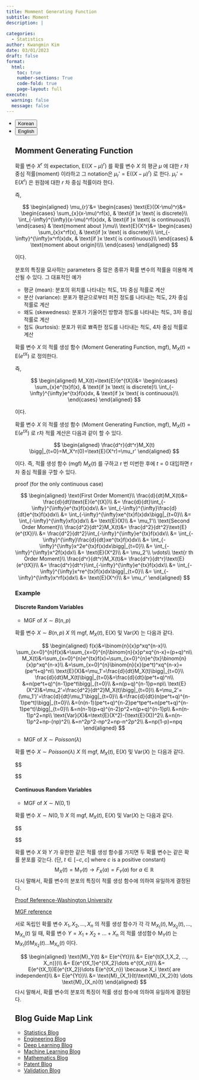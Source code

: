 ```yaml
---
title: Momment Generating Function
subtitle: Moment
description: | 
 
categories:
  - Statistics
author: Kwangmin Kim
date: 03/01/2023
draft: false
format: 
  html:
    toc: true
    number-sections: True
    code-fold: true
    page-layout: full
execute: 
  warning: false
  message: false
---
```


<ul class="nav nav-pills" id="language-tab" role="tablist">
  <li class="nav-item" role="presentation">
    <button class="nav-link active" id="Korean-tab" data-bs-toggle="tab" data-bs-target="#Korean" type="button" role="tab" aria-controls="Korean" aria-selected="true">Korean</button>
  </li>
  <li class="nav-item" role="presentation">
    <button class="nav-link" id="English-tab" data-bs-toggle="tab" data-bs-target="#English" type="button" role="tab" aria-controls="knitr" aria-selected="false">English</button>
  </li>

<div class="tab-content" id="language-tabcontent">

<div class="tab-pane fade  show active" id="Korean" role="tabpanel" aria-labelledby="Korean-tab">

::: {#Korean .tab-pane .fade .show .active role="tabpanel" aria-labelledby="Korean-tab"}


## Momment Generating Function

::: {#def-moment}

확률 변수 $X^r$ 의 expectation, $\text{E}((X-\mu)^r)$ 를 확률 변수 $X$ 의 평균 $\mu$ 에 대한 $r$ 차 중심 적률(moment) 이라하고 그 notation은 $\mu_r'=\text{E}((X-\mu)^r)$ 로 한다.
$\mu_r'=\text{E}(X^r)$ 은 원점에 대한 $r$ 차 중심 적률이라 한다.

즉,

$$
\begin{aligned}
  \mu_{r}'&= 
    \begin{cases}
      \text{E}((X-\mu)^r)&=
        \begin{cases}
          \sum_{x}(x-\mu)^rf(x), & \text{if }x \text{ is discrete}\\
          \int_{-\infty}^{\infty}(x-\mu)^rf(x)dx, & \text{if }x \text{ is continuous}\\
        \end{cases} & \text{moment about }\mu\\
      \text{E}(X^r)&=
        \begin{cases}
          \sum_{x}x^rf(x), & \text{if }x \text{ is discrete}\\
          \int_{-\infty}^{\infty}x^rf(x)dx, & \text{if }x \text{ is continuous}\\
        \end{cases} & \text{moment about origin}\\\\
    \end{cases}  
\end{aligned}
$$ 

이다. 

:::



분포의 특징을 묘사하는 parameters 중 많은 종류가 확률 변수의 적률을 이용해 계산될 수 있다. 그 대표적인 예가

* 평균 (mean): 분포의 위치를 나타내는 척도, 1차 중심 적률로 계산
* 분산 (variance): 분포가 평균으로부터 퍼진 정도를 나타내는 척도, 2차 중심 적률로 계산
* 왜도 (skewedness): 분포가 기울어진 방향과 정도를 나타내는 척도, 3차 중심 적률로 계산
* 첨도 (kurtosis): 분포가 위로 뾰족한 정도를 나타내는 척도, 4차 중심 적률로 계산


::: {#def-mgf}

확률 변수 $X$ 의 적률 생성 함수 (Moment Generating Function, mgf), $\text{M}_X(t) =\text{E}(e^{tX})$ 로 정의한다.

즉,

$$
\begin{aligned}
  M_X(t)=\text{E}(e^{tX})&=
        \begin{cases}
          \sum_{x}e^{tx}f(x), & \text{if }x \text{ is discrete}\\
          \int_{-\infty}^{\infty}e^{tx}f(x)dx, & \text{if }x \text{ is continuous}\\
        \end{cases} 
\end{aligned}
$$ 

이다. 

:::


::: {#thm-mgf}

확률 변수 $X$ 의 적률 생성 함수 (Moment Generating Function, mgf), $\text{M}_X(t) =\text{E}(e^{tX})$ 로 r차 적률 계산은 다음과 같이 할 수 있다.

$$
\begin{aligned}
  \frac{d^r}{dt^r}M_X(t) \bigg|_{t=0}=M_X^r(0)=\text{E}(X^r)=\mu_r'
\end{aligned}
$$ 

이다. 즉, 적률 생성 함수 (mgf) $M_X(t)$ 를 구하고 r 번 미번한 후에 $t=0$ 대입하면 r차 중심 적률을 구할 수 있다.

:::

proof (for the only continuous case) 

$$
\begin{aligned}
  \text{First Order Moment}\\
  \frac{d}{dt}M_X(t)&= \frac{d}{dt}\text{E}(e^{tX})\\
    &=  \frac{d}{dt}\int_{-\infty}^{\infty}e^{tx}f(x)dx\\
    &=  \int_{-\infty}^{\infty}\frac{d}{dt}e^{tx}f(x)dx\\
    &=  \int_{-\infty}^{\infty}xe^{tx}f(x)dx\bigg|_{t=0}\\
    &=  \int_{-\infty}^{\infty}xf(x)dx\\
    &=  \text{E}(X)\\
    &=  \mu_1'\\
  \text{Second Order Moment}\\
  \frac{d^2}{dt^2}M_X(t)&= \frac{d^2}{dt^2}\text{E}(e^{tX})\\
    &=  \frac{d^2}{dt^2}\int_{-\infty}^{\infty}e^{tx}f(x)dx\\
    &=  \int_{-\infty}^{\infty}\frac{d}{dt}xe^{tx}f(x)dx\\
    &=  \int_{-\infty}^{\infty}x^2e^{tx}f(x)dx\bigg|_{t=0}\\
    &=  \int_{-\infty}^{\infty}x^2f(x)dx\\
    &=  \text{E}(X^2)\\
    &=  \mu_2'\\
  \vdots\\
  \text{r th Order Moment}\\
  \frac{d^r}{dt^r}M_X(t)&= \frac{d^r}{dt^r}\text{E}(e^{tX})\\
    &=  \frac{d^r}{dt^r}\int_{-\infty}^{\infty}e^{tx}f(x)dx\\
    &=  \int_{-\infty}^{\infty}x^re^{tx}f(x)dx\bigg|_{t=0}\\
    &=  \int_{-\infty}^{\infty}x^rf(x)dx\\
    &=  \text{E}(X^r)\\
    &=  \mu_r'
\end{aligned}
$$



### Example

#### Discrete Random Variables

* MGF of $X\sim B(n,p)$

확률 변수 $X \sim B(n,p)$ $X$ 의 mgf, $M_X(t)$, $\text{E}(X)$ 및 $\text{Var}(X)$ 는 다음과 같다.

$$
\begin{aligned}
  f(x)&=\binom{n}{x}p^xq^{n-x}\\
  \sum_{x=0}^{n}f(x)&=\sum_{x=0}^{n}\binom{n}{x}p^xq^{n-x}=(p+q)^n\\
  M_X(t)&=\sum_{x=0}^{n}e^{tx}f(x)=\sum_{x=0}^{n}e^{tx}\binom{n}{x}p^xq^{n-x}\\
        &=\sum_{x=0}^{n}\binom{n}{x}(pe^t)^xq^{n-x}=(pe^t+q)^n\\
  \text{E}(X)&=\mu_1'=\frac{d}{dt}M_X(t)\bigg|_{t=0}\\
  \frac{d}{dt}M_X(t)\bigg|_{t=0}&=\frac{d}{dt}(pe^t+q)^n\\
    &=n(pe^t+q)^{n-1}pe^t\bigg|_{t=0}\\
    &=n(p+q)^{n-1}p=np\\
  \text{E}(X^2)&=\mu_2'=\frac{d^2}{dt^2}M_X(t)\bigg|_{t=0}\\
    &=\mu_2'=(\mu_1')'=\frac{d}{dt}\mu_1'\bigg|_{t=0}\\
    &=\frac{d}{dt}(n(pe^t+q)^{n-1}pe^t)\bigg|_{t=0}\\
    &=(n(n-1)(pe^t+q)^{n-2}pe^tpe^t+n(pe^t+q)^{n-1}pe^t)\bigg|_{t=0}\\
    &=n(n-1)(p+q)^{n-2}p^2+n(p+q)^{n-1}p\\
    &=n(n-1)p^2+np\\
  \text{Var}(X)&=\text{E}(X^2)-(\text{E}(X))^2\\
    &=n(n-1)p^2+np-(np)^2\\
    &=n^2p^2-np^2+np-n^2p^2\\
    &=np(1-p)=npq
\end{aligned}
$$


* MGF of $X\sim Poisson(\lambda)$

확률 변수 $X \sim Poisson(\lambda)$ $X$ 의 mgf, $M_X(t)$, $\text{E}(X)$ 및 $\text{Var}(X)$ 는 다음과 같다.

$$
\begin{aligned}
  f(x)&=\frac{e^{-\lambda}\lambda^{x}}{x!}\\
  M_X(t)&=\sum_{x=0}^{\infty}e^{tx}f(x)=\sum_{x=0}^{\infty}e^{tx}\frac{e^{-\lambda}\lambda^{x}}{x!}\\
        &=e^{-\lambda}\sum_{x=0}^{\infty}\frac{{e^{t}\lambda^{x}}^x}{x!}\\
        &=e^{-\lambda}e^{\lambda e^t} \because \text{(Maclaurin's Series)}\\
        &=e^{\lambda(e^t-1)} \\
        (&\text{Maclaurin's Series: } \sum_{n=0}^{\infty}\frac{x^n}{n!}=1+x+\frac{x^2}{2!}+\frac{x^3}{3!}+ ... =e^x)\\     
  \text{E}(X)&=\mu_1'=\frac{d}{dt}M_X(t)\bigg|_{t=0}\\
  \frac{d}{dt}M_X(t)\bigg|_{t=0}&=\frac{d}{dt}e^{\lambda(e^t-1)}\bigg|_{t=0}\\
    &=\lambda e^{e^t}e^{\lambda(e^t-1)}\bigg|_{t=0}=\lambda\\
  
  \text{E}(X^2)&=\mu_2'=\frac{d^2}{dt^2}M_X(t)\bigg|_{t=0}\\
    &=\mu_2'=(\mu_1')'=\frac{d}{dt}\mu_1'\bigg|_{t=0}\\
    &=\frac{d}{dt}\lambda e^{e^t}e^{\lambda(e^t-1)}\bigg|_{t=0}\\
    &=\lambda e^te^{\lambda (e^t-1)}+\lambda e^t\lambda e^te^{\lambda(e^t-1)}\bigg|_{t=0}\\
    &=\lambda + \lambda^2\\

  \text{Var}(X)&=\text{E}(X^2)-(\text{E}(X))^2\\
    &=\lambda + \lambda^2 -\lambda^2\\
    &=\lambda
\end{aligned}
$$

#### Continuous Random Variables

* MGF of $X\sim N(0,1)$

확률 변수 $X \sim N(0,1)$ $X$ 의 mgf, $M_X(t)$, $\text{E}(X)$ 및 $\text{Var}(X)$ 는 다음과 같다.

$$
\begin{aligned}
  f(x)&=\frac{1}{\sqrt{2\pi}}e^{-\frac{x^2}{2}}(-\infty < x < \infty)\\
  M_X(t)&=\int_{-\infty}^{\infty}e^{tx}f(x)dx=\int_{-\infty}^{\infty}e^{tx}\frac{1}{\sqrt{2\pi}}e^{-\frac{x^2}{2}}dx\\
        &=\frac{1}{\sqrt{2\pi}}\int_{-\infty}^{\infty}e^{-\frac{x^2}{2}+tx}dx\\
        &=\frac{1}{\sqrt{2\pi}}\int_{-\infty}^{\infty}e^{-\frac{1}{2}(x-t)^2+\frac{1}{2}t^2}dx\\
        &=e^{\frac{t^2}{2}}\frac{1}{\sqrt{2\pi}}\int_{-\infty}^{\infty}e^{-\frac{1}{2}(x-t)^2}dx\\
        &=e^{\frac{t^2}{2}}\frac{1}{\sqrt{2\pi}}\int_{-\infty}^{\infty}e^{-\frac{1}{2}u^2}du \text{  }(\because x-t=u \rightarrow dx=du)\\
        &=e^{\frac{t^2}{2}} \\     
  \text{E}(X)&=\mu_1'=\frac{d}{dt}M_X(t)\bigg|_{t=0}\\
  \frac{d}{dt}M_X(t)\bigg|_{t=0}&=\frac{d}{dt}e^{\frac{t^2}{2}}\bigg|_{t=0}\\
    &=te^{\frac{t^2}{2}}\bigg|_{t=0}\\
    &=0\\
  
  \text{E}(X^2)&=\mu_2'=\frac{d^2}{dt^2}M_X(t)\bigg|_{t=0}\\
    &=\mu_2'=(\mu_1')'=\frac{d}{dt}\mu_1'\bigg|_{t=0}\\
    &=\frac{d}{dt}te^{\frac{t^2}{2}}\bigg|_{t=0}\\
    &=e^{\frac{t^2}{2}}+t(te^{\frac{t^2}{2}})\bigg|_{t=0}\\
    &=1\\

  \text{Var}(X)&=\text{E}(X^2)-(\text{E}(X))^2\\
    &=1
    
\end{aligned}
$$


:::


::: {#thm-identical_distribution}

확률 변수 $X$ 와 $Y$ 가 유한한 같은 적률 생성 함수를 가지면 두 확률 변수는 같은 확률 분포를 갖는다. 
(단, $t\in[-c,c]$ where $c$ is a positive constant)
$$
\text{M}_X(t) =\text{M}_Y(t) \rightarrow F_X(a)=F_Y(a) \text{ for } a \in \mathbb{R} 
$$
다시 말해서, 확률 변수의 분포의 특징이 적률 생성 함수에 의하여 유일하게 결정된다.

:::

[Proof Reference-Washington University](https://courses.cs.washington.edu/courses/cse312/22wi/files/student_drive/5.6.pdf)

[MGF reference](https://www.probabilitycourse.com/chapter6/6_1_3_moment_functions.php)

::: {#thm-independent_mgf}

서로 독립인 확률 변수 $X_1,X_2, ..., X_n$ 의 적률 생성 함수가 각 각  $\text{M}_{X_1}(t), \text{M}_{X_2}(t), ..., \text{M}_{X_n}(t)$ 일 때,
확률 변수 $Y=X_1+X_2+...+X_n$ 의 적률 생성함수 $\text{M}_Y(t)$ 는 $\text{M}_{X_1}(t)\text{M}_{X_2}(t) \dots \text{M}_{X_n}(t)$ 이다.

$$
\begin{aligned}
  \text{M}_Y(t) &= E(e^{Yt})\\
                &= E(e^{t(X_1,X_2, ..., X_n)})\\
                &= E(e^{tX_1}e^{tX_2}\dots e^{tX_n})\\
                &= E(e^{tX_1})E(e^{tX_2})\dots E(e^{tX_n}) \because X_i \text{ are independent}\\
                &= E(e^{Yt})\\
                &= \text{M}_{X_1}(t)\text{M}_{X_2}(t) \dots \text{M}_{X_n}(t)
\end{aligned}
$$
다시 말해서, 확률 변수의 분포의 특징이 적률 생성 함수에 의하여 유일하게 결정된다.

:::

</div>


## Blog Guide Map Link

* [Statistics Blog](../guide_map/index.qmd)
* [Engineering Blog](../../Engineering/guide_map/index.qmd)
* [Deep Learning Blog](../../DL/guide_map/index.qmd)
* [Machine Learning Blog](../../ML/guide_map/index.qmd)
* [Mathematics Blog](../../Mathmatics/guide_map/index.qmd)
* [Patent Blog](../../Patent/guide_map/index.qmd)
* [Validation Blog](../../Validation/guide_map/index.qmd)



